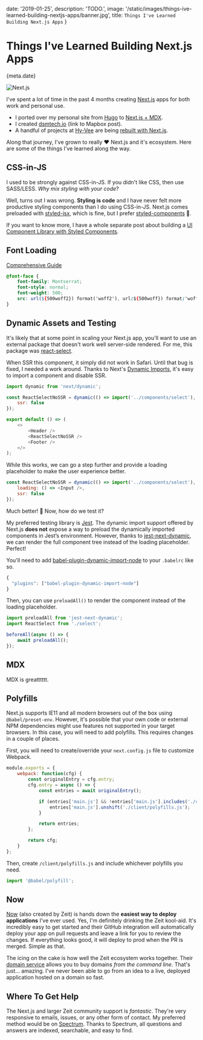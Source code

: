 
date: '2019-01-25',
description: 'TODO.',
image: '/static/images/things-ive-learned-building-nextjs-apps/banner.jpg',
title: `Things I've Learned Building Next.js Apps`
}


# Things I've Learned Building Next.js Apps

<Date>{meta.date}</Date>

![Next.js](/static/images/things-ive-learned-building-nextjs-apps/nextjs.png)

I've spent a lot of time in the past 4 months creating [Next.js](https://nextjs.org/) apps for both work and personal use.

-   I ported over my personal site from [Hugo](https://gohugo.io/) to [Next.js + MDX](https://github.com/leerob/leerob.io).
-   I created [dsmtech.io](https://dsmtech.io/) (link to Mapbox post).
-   A handful of projects at [Hy-Vee](https://innovate.hy-vee.com/) are being [rebuilt with Next.js](https://stackshare.io/hy-vee/hy-vee-aisles-online).

Along that journey, I've grown to really ❤ Next.js and it's ecosystem. Here are some of the things I've learned along the way.

## CSS-in-JS

I used to be strongly against CSS-in-JS. If you didn't like CSS, then use SASS/LESS. _Why mix styling with your code_?

Well, turns out I was wrong. **Styling is code** and I have never felt more productive styling components than I do using CSS-in-JS.
Next.js comes preloaded with [styled-jsx](https://github.com/zeit/styled-jsx), which is fine, but I prefer [styled-components](https://www.styled-components.com/) 💅.

If you want to know more, I have a whole separate post about building a [UI Component Library with Styled Components](https://medium.com/hy-vee-engineering).

## Font Loading

[Comprehensive Guide](https://www.zachleat.com/web/comprehensive-webfonts)

```css
@font-face {
    font-family: Montserrat;
    font-style: normal;
    font-weight: 500;
    src: url(${500woff2}) format('woff2'), url(${500woff}) format('woff');
}
```

## Dynamic Assets and Testing

It's likely that at some point in scaling your Next.js app, you'll want to use an external package
that doesn't work well server-side rendered. For me, this package was [react-select](https://react-select.com).

When SSR this component, it simply did not work in Safari. Until that bug is fixed, I needed a work around. Thanks
to Next's [Dynamic Imports](https://nextjs.org/docs/#dynamic-import), it's easy to import a component and disable SSR.

```js
import dynamic from 'next/dynamic';

const ReactSelectNoSSR = dynamic(() => import('../components/select'), {
    ssr: false
});

export default () => (
    <>
        <Header />
        <ReactSelectNoSSR />
        <Footer />
    </>
);
```

While this works, we can go a step further and provide a loading placeholder to make the user experience better.

```js
const ReactSelectNoSSR = dynamic(() => import('../components/select'), {
    loading: () => <Input />,
    ssr: false
});
```

Much better! 🎉 Now, how do we test it?

My preferred testing library is [Jest](https://jestjs.io/). The dynamic import support offered by Next.js **does not** expose a way to preload the dynamically imported components in Jest’s environment.
However, thanks to [jest-next-dynamic](https://github.com/FormidableLabs/jest-next-dynamic), we can render the full component tree instead of the loading placeholder. Perfect!

You'll need to add [babel-plugin-dynamic-import-node](https://www.npmjs.com/package/babel-plugin-dynamic-import-node) to your `.babelrc` like so.

```js
{
  "plugins": ["babel-plugin-dynamic-import-node"]
}
```

Then, you can use `preloadAll()` to render the component instead of the loading placeholder.

```js
import preloadAll from 'jest-next-dynamic';
import ReactSelect from './select';

beforeAll(async () => {
    await preloadAll();
});
```

## MDX

MDX is greatttttt.

## Polyfills

Next.js supports IE11 and all modern browsers out of the box using `@babel/preset-env`.
However, it's possible that your own code or external NPM dependencies might use features not supported in your target browsers. In this case,
you will need to add polyfills. This requires changes in a couple of places.

First, you will need to create/override your `next.config.js` file to customize Webpack.

```js
module.exports = {
    webpack: function(cfg) {
        const originalEntry = cfg.entry;
        cfg.entry = async () => {
            const entries = await originalEntry();

            if (entries['main.js'] && !entries['main.js'].includes('./client/polyfills.js')) {
                entries['main.js'].unshift('./client/polyfills.js');
            }

            return entries;
        };

        return cfg;
    }
};
```

Then, create `/client/polyfills.js` and include whichever polyfills you need.

```js
import '@babel/polyfill';
```

## Now

[Now](https://zeit.co/now) (also created by Zeit) is hands down the **easiest way to deploy applications** I've ever used. Yes, I'm definitely drinking
the Zeit kool-aid. It's incredibly easy to get started and their GitHub integration will automatically deploy your app on pull requests and leave a link
for you to review the changes. If everything looks good, it will deploy to prod when the PR is merged. Simple as that.

The icing on the cake is how well the Zeit ecosystem works together. Their [domain service](https://zeit.co/domains) allows you
to buy domains _from the command line_. That's just... amazing. I've never been able to go from an idea to a live, deployed application
hosted on a domain so fast.

## Where To Get Help

The Next.js and larger Zeit community support is _fantastic_. They're very responsive to emails, issues, or any other form
of contact. My preferred method would be on [Spectrum](https://spectrum.chat/next-js). Thanks to Spectrum, all
questions and answers are indexed, searchable, and easy to find.
